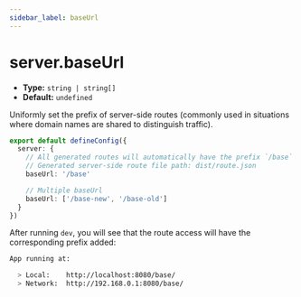 ```yaml
---
sidebar_label: baseUrl
---
```


# server.baseUrl

- **Type:** `string | string[]`
- **Default:** `undefined`

Uniformly set the prefix of server-side routes (commonly used in situations where domain names are shared to distinguish traffic).

```ts title="modern.config.ts"
export default defineConfig({
  server: {
    // All generated routes will automatically have the prefix `/base`
    // Generated server-side route file path: dist/route.json
    baseUrl: '/base'

    // Multiple baseUrl
    baseUrl: ['/base-new', '/base-old']
  }
})
```

After running `dev`, you will see that the route access will have the corresponding prefix added:

```bash
App running at:

  > Local:    http://localhost:8080/base/
  > Network:  http://192.168.0.1:8080/base/
```
